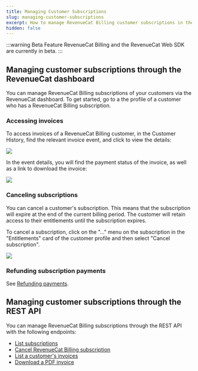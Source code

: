 ```yaml
---
title: Managing Customer Subscriptions
slug: managing-customer-subscriptions
excerpt: How to manage RevenueCat Billing customer subscriptions in the dashboard
hidden: false
---
```


:::warning Beta Feature
RevenueCat Billing and the RevenueCat Web SDK are currently in beta.
:::

## Managing customer subscriptions through the RevenueCat dashboard

You can manage RevenueCat Billing subscriptions of your customers via the RevenueCat dashboard. To get started, go to a the profile of a customer who has a RevenueCat Billing subscription.

### Accessing invoices

To access invoices of a RevenueCat Billing customer, in the Customer History, find the relevant invoice event, and click to view the details:

![](/images/rc-billing/customer-history-invoice.png)

In the event details, you will find the payment status of the invoice, as well as a link to download the invoice:

![](/images/rc-billing/invoice-details.png)

### Canceling subscriptions

You can cancel a customer's subscription. This means that the subscription will expire at the end of the current billing period. The customer will retain access to their entitlements until the subscription expires.

To cancel a subscription, click on the "..." menu on the subscription in the "Entitlements" card of the customer profile and then select "Cancel subscription".

![](/images/refunding-and-cancelling.png)

### Refunding subscription payments

See [Refunding payments](./refunding-payments).

## Managing customer subscriptions through the REST API

You can manage RevenueCat Billing subscriptions through the REST API with the following endpoints:

- [List subscriptions](/api-v2#tag/Customer/operation/list-subscriptions)
- [Cancel RevenueCat Billing subscription](/api-v2#tag/Subscription/operation/cancel-subscription)
- [List a customer's invoices](/api-v2#tag/Invoice/operation/list-customer-invoices)
- [Download a PDF invoice](/api-v2#tag/Invoice/operation/get-invoice)
